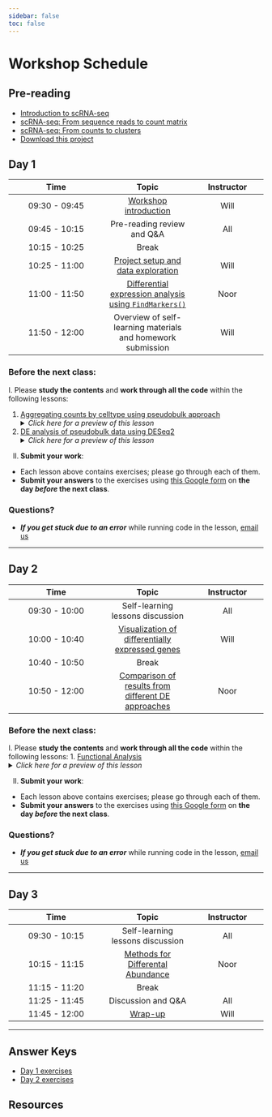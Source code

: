 ```yaml
---
sidebar: false
toc: false
---
```


# Workshop Schedule

## Pre-reading
* [Introduction to scRNA-seq](https://hbctraining.github.io/Intro-to-scRNAseq-Quarto/lessons/01_intro_to_scRNA-seq.html)
* [scRNA-seq: From sequence reads to count matrix](https://hbctraining.github.io/Intro-to-scRNAseq-Quarto/lessons/02_SC_generation_of_count_matrix.html)
* [scRNA-seq: From counts to clusters](00_counts_to_clusters_overview.qmd)
* [Download this project](https://www.dropbox.com/scl/fi/c3ggrdttuk3cqovqocy1a/Pseudobulk_workshop.zip?rlkey=nehku3i8mrtkbibe4wvt04n40&st=t8noj7w8&dl=1)

## Day 1

| Time |  Topic  | Instructor |
|:-----------:|:----------:|:--------:|
| 09:30 - 09:45 | [Workshop introduction](../slides/workshop_intro_slides.pdf) |  Will |
| 09:45 - 10:15 | Pre-reading review and Q&A | All |
| 10:15 - 10:25 | Break | |
| 10:25 - 11:00 | [Project setup and data exploration ](01_setup_intro_dataset.qmd) | Will |
| 11:00 - 11:50 | [Differential expression analysis using `FindMarkers()`](../lessons/02_DEanalysis_using_FindMarkers.md) | Noor |
| 11:50 - 12:00 | Overview of self-learning materials and homework submission | Will |


### Before the next class:

I. Please **study the contents** and **work through all the code** within the following lessons:
 
   1. [Aggregating counts by celltype using pseudobulk approach](../lessons/03_pseudobulk_DESeq2.md)
      <details>
       <summary><i>Click here for a preview of this lesson</i></summary>
       <br> Forming pseudobulk samples is important to perform accurate differential expression analysis. Treating each cell as an independent replicate leads to underestimation of the variance and misleadingly small p-values. Working on the level of pseudobulk ensures reliable statistical tests because the samples correspond to the actual units of replication.  <br><br>In this lesson you will:<br>
             - Aggregate counts for a given celltype<br>
             - Demonstrate an efficent way to aggregate counts for multiple celltypes<br>
             - Use the aggregated counts to create a DESeq2 object for downstream analysis<br>
<br>
        </details>

  2. [DE analysis of pseudobulk data using DESeq2](../lessons/04_pseudobulk_DE_analysis.md)
      <details>
       <summary><i>Click here for a preview of this lesson</i></summary>
       <br> The next step is to take the DESeq2 object and run through the analysis workflow to identify differentially expressed genes. <br><br>In this lesson you will:<br>
           - Perform sample level QC<br>   
           - Evaluate gene-wise dispersions to evalute model fit<br>
           - Extract results and understand the statistics generated<br><br>
        </details>       
         

II. **Submit your work**:
   * Each lesson above contains exercises; please go through each of them.
   * **Submit your answers** to the exercises using [this Google form](https://forms.gle/sZeXdaUwf4uwwMah7) on **the day *before* the next class**.
   


### Questions?
* ***If you get stuck due to an error*** while running code in the lesson, [email us](mailto:hbctraining@hsph.harvard.edu) 

***

## Day 2

| Time |  Topic  | Instructor |
|:-----------:|:----------:|:--------:|
| 09:30 - 10:00 | Self-learning lessons discussion | All |
| 10:00 - 10:40 | [Visualization of differentially expressed genes](../lessons/05_pseudobulk_DE_visualizations.md) | Will |
| 10:40 - 10:50|  Break |  |
| 10:50 - 12:00 | [Comparison of results from different DE approaches](../lessons/06_DE_comparisons.md) | Noor|

### Before the next class:

I. Please **study the contents** and **work through all the code** within the following lessons:
   1. [Functional Analysis](../lessons/07_functional_analysis_pseudobulk.md)
      <details>
       <summary><i>Click here for a preview of this lesson</i></summary>
         <br>Now that we have significant genes, let's gain some biological insight <br><br>In this lesson, we will:<br>
             - Discuss approaches for functional analysis<br>
             - Use clusterProfiler to run over-representation analsyis and visualize results<br>
             - Use clusterProfiler to run GSEA <br><br>
        </details>

II. **Submit your work**:
   * Each lesson above contains exercises; please go through each of them.
   * **Submit your answers** to the exercises using [this Google form](https://forms.gle/7bmFiRZc6MQX7YXm7) on **the day *before* the next class**.

### Questions?
* ***If you get stuck due to an error*** while running code in the lesson, [email us](mailto:hbctraining@hsph.harvard.edu) 


***


## Day 3

| Time |  Topic  | Instructor |
|:-----------:|:----------:|:--------:|
| 09:30 - 10:15 | Self-learning lessons discussion | All |
| 10:15 - 11:15| [Methods for Differental Abundance](../lessons/08_differential_abundance.md)  | Noor  |
| 11:15 - 11:20 | Break |
| 11:25 - 11:45| Discussion and Q&A | All |
| 11:45 - 12:00| [Wrap-up](../lectures/Workshop_wrapup.pdf) | Will |

***

## Answer Keys
* [Day 1 exercises](../homework/Day_1_answer_key.md) 
* [Day 2 exercises](../homework/Day_2_answer_key.md) 





## Resources
